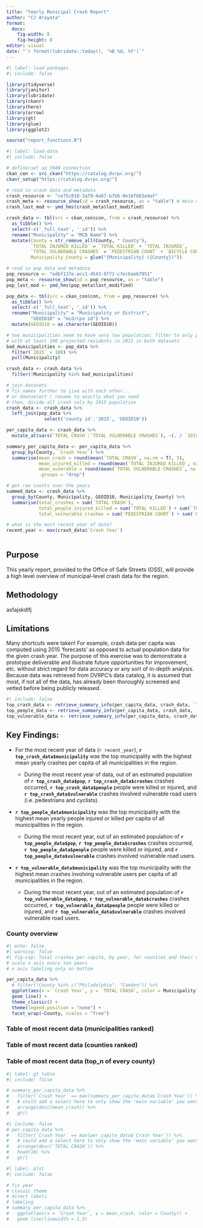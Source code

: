 ```yaml
---
title: "Yearly Municipal Crash Report"
author: "CJ Arayata"
format: 
  docx:
    fig-width: 8
    fig-height: 8
editor: visual
date: "`r format(lubridate::today(), '%B %d, %Y')`"
---
```


```r
#| label: load-packages
#| include: false

library(tidyverse)
library(janitor)
library(lubridate)
library(ckanr)
library(here)
library(arrow)
library(gt)
library(glue)
library(ggplot2)

source("report_functions.R")
```

```r
#| label: load-data
#| include: false

# define/set up CKAN connection
ckan_con <- src_ckan("https://catalog.dvrpc.org/")
ckanr_setup("https://catalog.dvrpc.org/")

# read in crash data and metadata
crash_resource <- "ce75c010-3a79-4a67-b7b6-0e16fb83edaf"
crash_meta <- resource_show(id = crash_resource, as = "table") # meta data
crash_last_mod <- ymd_hms(crash_meta$last_modified)

crash_data <- tbl(src = ckan_con$con, from = crash_resource) %>% 
  as_tibble() %>% 
  select(-c('_full_text', '_id')) %>% 
  rename("Municipality" = "MCD Name") %>% 
  mutate(County = str_remove_all(County, " County"),
         `TOTAL INJURED KILLED` = `TOTAL KILLED` + `TOTAL INJURED`,
         `TOTAL VULNERABLE CRASHES` = `PEDESTRIAN COUNT` + `BICYCLE COUNT`,
         Municipality_County = glue("{Municipality} ({County})"))

# read in pop data and metadata
pop_resource <- "edbf137e-acc1-4543-8f71-c7ecbae67951"
pop_meta <- resource_show(id = pop_resource, as = "table")
pop_last_mod <- ymd_hms(pop_meta$last_modified)

pop_data <- tbl(src = ckan_con$con, from = pop_resource) %>% 
  as_tibble() %>% 
  select(-c('_full_text', '_id')) %>% 
  rename("Municipality" = "Municipality or District",
         "GEOID10" = "mcd/cpa id") %>% 
  mutate(GEOID10 = as.character(GEOID10))

# two municipalities seem to have very low population; filter to only places
# with at least 100 projected residents in 2015 in both datasets
bad_municipalities <- pop_data %>% 
  filter(`2015` < 100) %>% 
  pull(Municipality)

crash_data <- crash_data %>% 
  filter(!Municipality %in% bad_municipalities)

# join datasets
# fix names further to jive with each other...
# or downselect / rename to exactly what you need
# then, divide all crash cols by 2015 population
crash_data <- crash_data %>% 
  left_join(pop_data %>% 
              select('county id':'2015', 'GEOID10'))

per_capita_data <- crash_data %>% 
  mutate_at(vars(`TOTAL CRASH`:`TOTAL VULNERABLE CRASHES`), ~(. / `2015`))

summary_per_capita_data <- per_capita_data %>% 
  group_by(County, `Crash Year`) %>% 
  summarise(mean_crash = round(mean(`TOTAL CRASH`, na.rm = T), 5),
            mean_injured_killed = round(mean(`TOTAL INJURED KILLED`, na.rm = T), 5),
            mean_vunerable = round(mean(`TOTAL VULNERABLE CRASHES`, na.rm = T), 6), # lower numbers so more digits
            .groups = "drop")

# get raw counts over the years
summed_data <- crash_data %>% 
  group_by(County, Municipality, GEOID10, Municipality_County) %>% 
  summarise(total_crashes = sum(`TOTAL CRASH`),
            total_people_injured_killed = sum(`TOTAL KILLED`) + sum(`TOTAL INJURED`),
            total_vulnerable_crashes = sum(`PEDESTRIAN COUNT`) + sum(`BICYCLE COUNT`))

# what is the most recent year of data?
recent_year <- max(crash_data$`Crash Year`)
  
```

## Purpose

This yearly report, provided to the Office of Safe Streets (OSS), will provide a high level overview of municipal-level crash data for the region.

## Methodology

asfajskdlfj

## Limitations

Many shortcuts were taken! For example, crash data per capita was computed using 2015 'forecasts' as opposed to actual population data for the given crash year. The purpose of this exercise was to demonstrate a prototype deliverable and illustrate future opportunities for improvement, etc. without strict regard for data accuracy or any sort of in-depth analysis. Because data was retrieved from DVRPC's data catalog, it is assumed that most, if not all of the data, has already been thoroughly screened and vetted before being publicly released.

```r
#| include: false
top_crash_data <- retrieve_summary_info(per_capita_data, crash_data, `TOTAL CRASH`, recent_year)
top_people_data <- retrieve_summary_info(per_capita_data, crash_data, `TOTAL INJURED KILLED`, recent_year)
top_vulnerable_data <- retrieve_summary_info(per_capita_data, crash_data, `TOTAL VULNERABLE CRASHES`, recent_year)
```

## Key Findings:

-   For the most recent year of data (`r recent_year`), **`r top_crash_data$municipality`** was the top municipality with the highest mean yearly crashes per capita of all municipalities in the region.

    -   During the most recent year of data, out of an estimated population of **`r top_crash_data$pop`**, **`r top_crash_data$crashes`** crashes occurred, **`r top_crash_data$people`** people were killed or injured, and **`r top_crash_data$vulnerable`** crashes involved vulnerable road users (i.e. pedestrians and cyclists).

-   **`r top_people_data$municipality`** was the top municipality with the highest mean yearly people injured or killed per capita of all municipalities in the region.

    -   During the most recent year, out of an estimated population of **`r top_people_data$pop`**, **`r top_people_data$crashes`** crashes occurred, **`r top_people_data$people`** people were killed or injured, and **`r top_people_data$vulnerable`** crashes involved vulnerable road users.

-   **`r top_vulnerable_data$municipality`** was the top municipality with the highest mean crashes involving vulnerable users per capita of all municipalities in the region.

    -   During the most recent year, out of an estimated population of **`r top_vulnerable_data$pop`**, **`r top_vulnerable_data$crashes`** crashes occurred, **`r top_vulnerable_data$people`** people were killed or injured, and **`r top_vulnerable_data$vulnerable`** crashes involved vulnerable road users.

<!-- -   \[County\] has had the highest mean yearly crashes per capita of all counties in the region. -->

<!--     -   During the past year, x-crashes occurred, y-people were killed or injured, and z-crashes involved vulnerable road users. -->

### County overview

```r
#| echo: false
#| warning: false
#| fig-cap: Total crashes per capita, by year, for counties and their various municipalities.
# scale x axis every two years
# x axis labeling only on bottom

per_capita_data %>% 
  # filter(!County %in% c("Philadelphia", "Camden")) %>%
  ggplot(aes(x = `Crash Year`, y = `TOTAL CRASH`, color = Municipality)) +
  geom_line() +
  theme_classic() +
  theme(legend.position = "none") +
  facet_wrap(~County, scales = "free")
```

### Table of most recent data (municipalities ranked)

### Table of most recent data (counties ranked)

### Table of most recent data (top_n of every county)

```r
#| label: gt table
#| include: false

# summary_per_capita_data %>% 
#   filter(`Crash Year` == max(summary_per_capita_data$`Crash Year`)) %>% 
#   # could add a select here to only show the 'main variable' you want
#   arrange(desc(mean_crash)) %>% 
#   gt()
```

```r
#| include: false
# per_capita_data %>% 
#   filter(`Crash Year` == max(per_capita_data$`Crash Year`)) %>% 
#   # could add a select here to only show the 'main variable' you want
#   arrange(desc(`TOTAL CRASH`)) %>% 
#   head(10) %>% 
#   gt()
```

```r
#| label: plot
#| include: false

# fix year
# classic theme
# direct labels
# labeling
# summary_per_capita_data %>% 
#   ggplot(aes(x = `Crash Year`, y = mean_crash, color = County)) +
#   geom_line(linewidth = 1.5)

```
